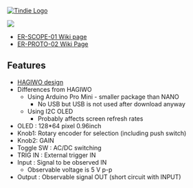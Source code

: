 <a href="https://www.tindie.com/products/land_boards/eurorack-prototyping-card-set-er-proto-02/" ><img src="http://land-boards.com/blwiki/images/5/51/Tindie-mediums.png" alt="Tindie Logo"></img></a>

<img src="http://land-boards.com/blwiki/images/9/9f/ER-SCOPE-01_P1080972-720PX.jpg"></img>

* [http://land-boards.com/blwiki/index.php?title=ER-SCOPE-01 ER-SCOPE-01 Wiki page]
* [http://land-boards.com/blwiki/index.php?title=ER-PROTO-02 ER-PROTO-02 Wiki Page]

== Features ==

* [https://note.com/solder_state/n/n6b4cc8d1c6b9 HAGIWO design]
* Differences from HAGIWO
** Using Arduino Pro Mini - smaller package than NANO
*** No USB but USB is not used after download anyway
** Using I2C OLED
*** Probably affects screen refresh rates
* OLED : 128*64 pixel 0.96inch
* Knob1: Rotary encoder for selection (including push switch)
* Knob2: GAIN
* Toggle SW : AC/DC switching
* TRIG IN : External trigger IN
* Input : Signal to be observed IN
** Observable voltage is 5 V p-p
* Output : Observable signal OUT (short circuit with INPUT)
